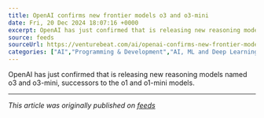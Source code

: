 ```yaml
---
title: OpenAI confirms new frontier models o3 and o3-mini
date: Fri, 20 Dec 2024 18:07:16 +0000
excerpt: OpenAI has just confirmed that is releasing new reasoning models named o3 and o3-mini, successors to the o1 and o1-mini models....
source: feeds
sourceUrl: https://venturebeat.com/ai/openai-confirms-new-frontier-models-o3-and-o3-mini/
categories: ["AI","Programming & Development","AI, ML and Deep Learning","Conversational AI","LLMs","NLP","o3","OpenAI","OpenAI o3","reasoning"]
---
```


OpenAI has just confirmed that is releasing new reasoning models named o3 and o3-mini, successors to the o1 and o1-mini models.

---
*This article was originally published on [feeds](https://venturebeat.com/ai/openai-confirms-new-frontier-models-o3-and-o3-mini/)*
